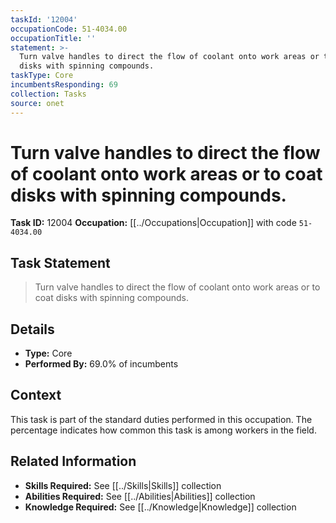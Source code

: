 ```yaml
---
taskId: '12004'
occupationCode: 51-4034.00
occupationTitle: ''
statement: >-
  Turn valve handles to direct the flow of coolant onto work areas or to coat
  disks with spinning compounds.
taskType: Core
incumbentsResponding: 69
collection: Tasks
source: onet
---
```

# Turn valve handles to direct the flow of coolant onto work areas or to coat disks with spinning compounds.

**Task ID:** 12004
**Occupation:** [[../Occupations|Occupation]] with code `51-4034.00`

## Task Statement

> Turn valve handles to direct the flow of coolant onto work areas or to coat disks with spinning compounds.

## Details

- **Type:** Core
- **Performed By:** 69.0% of incumbents

## Context

This task is part of the standard duties performed in this occupation. The percentage indicates how common this task is among workers in the field.

## Related Information

- **Skills Required:** See [[../Skills|Skills]] collection
- **Abilities Required:** See [[../Abilities|Abilities]] collection
- **Knowledge Required:** See [[../Knowledge|Knowledge]] collection
